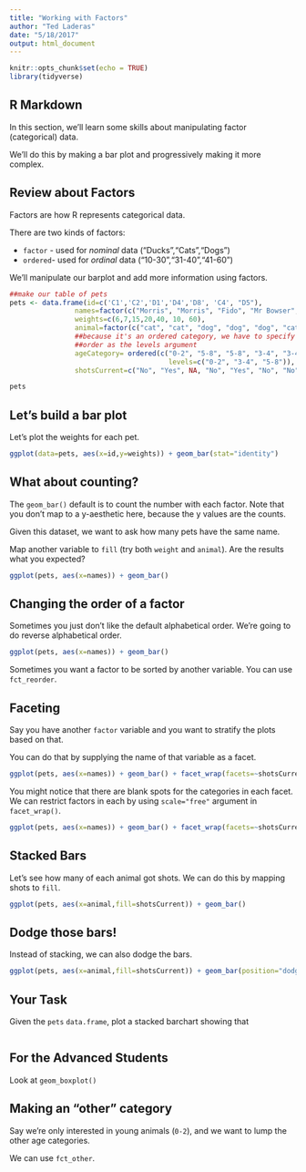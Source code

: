 ```yaml
---
title: "Working with Factors"
author: "Ted Laderas"
date: "5/18/2017"
output: html_document
---
```


```r
knitr::opts_chunk$set(echo = TRUE)
library(tidyverse)
```

## R Markdown

In this section, we'll learn some skills about manipulating factor (categorical) data.

We'll do this by making a bar plot and progressively making it more complex.

## Review about Factors 

Factors are how R represents categorical data.

There are two kinds of factors: 

+ `factor` - used for *nominal* data ("Ducks","Cats","Dogs")
+ `ordered`- used for *ordinal* data ("10-30","31-40","41-60")

We'll manipulate our barplot and add more information using factors.

```r
##make our table of pets
pets <- data.frame(id=c('C1','C2','D1','D4','D8', 'C4', "D5"),
                names=factor(c("Morris", "Morris", "Fido", "Mr Bowser", "Fido", "Lady Sheba", "Hubert")),
                weights=c(6,7,15,20,40, 10, 60),
                animal=factor(c("cat", "cat", "dog", "dog", "dog", "cat", "dog")),
                ##because it's an ordered category, we have to specify 
                ##order as the levels argument
                ageCategory= ordered(c("0-2", "5-8", "5-8", "3-4", "3-4", "5-8", "0-2"), 
                                       levels=c("0-2", "3-4", "5-8")),
                shotsCurrent=c("No", "Yes", NA, "No", "Yes", "No", "No"))

pets
```

## Let's build a bar plot

Let's plot the weights for each pet.

```r
ggplot(data=pets, aes(x=id,y=weights)) + geom_bar(stat="identity")
```

## What about counting?

The `geom_bar()` default is to count the number with each factor. Note that you don't map to a y-aesthetic here, because the y values are the counts.

Given this dataset, we want to ask how many pets have the same name.

Map another variable to `fill` (try both `weight` and `animal`). Are the results what you expected?

```r
ggplot(pets, aes(x=names)) + geom_bar()
```

## Changing the order of a factor

Sometimes you just don't like the default alphabetical order. We're going to do reverse alphabetical order.

```r
ggplot(pets, aes(x=names)) + geom_bar()

```

Sometimes you want a factor to be sorted by another variable. You can use `fct_reorder`.

## Faceting

Say you have another `factor` variable and you want to stratify the plots based on that. 

You can do that by supplying the name of that variable as a facet.

```r
ggplot(pets, aes(x=names)) + geom_bar() + facet_wrap(facets=~shotsCurrent)
```

You might notice that there are blank spots for the categories in each facet. We can restrict factors in each by using `scale="free"` argument in `facet_wrap()`.

```r
ggplot(pets, aes(x=names)) + geom_bar() + facet_wrap(facets=~shotsCurrent, scale="free")
```

## Stacked Bars

Let's see how many of each animal got shots. We can do this by mapping shots to `fill`.

```r
ggplot(pets, aes(x=animal,fill=shotsCurrent)) + geom_bar()

```

## Dodge those bars!

Instead of stacking, we can also dodge the bars.

```r
ggplot(pets, aes(x=animal,fill=shotsCurrent)) + geom_bar(position="dodge")

```

## Your Task

Given the `pets` `data.frame`, plot a stacked barchart showing that 

```{}

```

## For the Advanced Students

Look at `geom_boxplot()`


## Making an "other" category

Say we're only interested in young animals (`0-2`), and we want to lump the other age categories. 

We can use `fct_other`.
